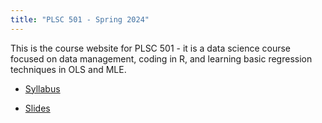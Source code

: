 ```yaml
---
title: "PLSC 501 - Spring 2024"
---
```


This is the course website for PLSC 501 - it is a data science course focused on data management, coding in R, and learning basic regression techniques in OLS and MLE.

- [Syllabus](syllabus24.qmd)

- [Slides](slides.qmd)

<!-- [Code and Data](code.qmd) -->
